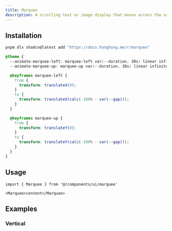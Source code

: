 ```yaml
---
title: Marquee
description: A scrolling text or image display that moves across the screen.
---
```


<ComponentPreview name='marquee/marquee' />

## Installation

```bash
pnpm dlx shadcn@latest add "https://docs.honghong.me/r/marquee"
```

```css title='app/globals.css'
@theme {
  --animate-marquee-left: marquee-left var(--duration, 30s) linear infinite;
  --animate-marquee-up: marquee-up var(--duration, 30s) linear infinite;

  @keyframes marquee-left {
    from {
      transform: translateX(0);
    }
    to {
      transform: translateX(calc(-100% - var(--gap)));
    }
  }

  @keyframes marquee-up {
    from {
      transform: translateY(0);
    }
    to {
      transform: translateY(calc(-100% - var(--gap)));
    }
  }
}
```

## Usage

```tsx
import { Marquee } from '@/components/ui/marquee'
```

```tsx
<Marquee>content</Marquee>
```

## Examples

### Vertical

<ComponentPreview name='marquee/vertical' />
